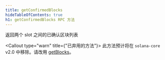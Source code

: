 ```yaml
---
title: getConfirmedBlocks
hideTableOfContents: true
h1: getConfirmedBlocks RPC 方法
---
```


返回两个 slot 之间的已确认区块列表

<Callout type="warn" title={"已弃用的方法"}>
  此方法预计将在 `solana-core`
  v2.0 中移除。请改用 [getBlocks](/docs/rpc/http/getblocks)。
</Callout>
